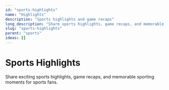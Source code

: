 ```yaml
---
id: "sports-highlights"
name: "Highlights"
description: "Sports highlights and game recaps"
long_description: "Share sports highlights, game recaps, and memorable sports moments"
slug: "sports-highlights"
parent: "sports"
ideas: []
---
```


# Sports Highlights

Share exciting sports highlights, game recaps, and memorable sporting moments for sports fans.